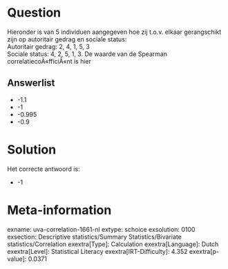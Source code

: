 Question
========

Hieronder is van 5 individuen aangegeven hoe zij t.o.v. elkaar
gerangschikt zijn op autoritair gedrag en sociale status:\
Autoritair gedrag: 2, 4, 1, 5, 3\
Sociale status: 4, 2, 5, 1, 3. De waarde van de Spearman
correlatiecoÃ«fficiÃ«nt is hier

Answerlist
----------

* -1.1
* -1
* -0.995
* -0.9

Solution
========

Het correcte antwoord is: 

* -1

Meta-information
================
exname: uva-correlation-1661-nl
extype: schoice
exsolution: 0100
exsection: Descriptive statistics/Summary Statistics/Bivariate statistics/Correlation
exextra[Type]: Calculation
exextra[Language]: Dutch
exextra[Level]: Statistical Literacy
exextra[IRT-Difficulty]: 4.352
exextra[p-value]: 0.0371

